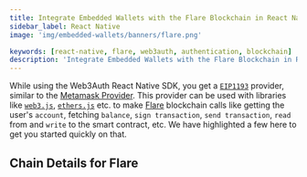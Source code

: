 ```yaml
---
title: Integrate Embedded Wallets with the Flare Blockchain in React Native
sidebar_label: React Native
image: 'img/embedded-wallets/banners/flare.png'

keywords: [react-native, flare, web3auth, authentication, blockchain]
description: 'Integrate Embedded Wallets with the Flare Blockchain in React Native | Embedded Wallets'
---
```



While using the Web3Auth React Native SDK, you get a [`EIP1193`](https://eips.ethereum.org/EIPS/eip-1193) provider, similar to the [Metamask Provider](https://docs.metamask.io/guide/ethereum-provider.html). This provider can be used with libraries like [`web3.js`](https://web3js.readthedocs.io/en/v1.2.8/getting-started.html), [`ethers.js`](https://docs.ethers.io/v5/getting-started/) etc. to make [Flare](https://ethereum.org/) blockchain calls like getting the user's `account`, fetching `balance`, `sign transaction`, `send transaction`, `read` from and `write` to the smart contract, etc. We have highlighted a few here to get you started quickly on that.

## Chain Details for Flare

<ChainDetailsFlare />

<EVMInteraction />
